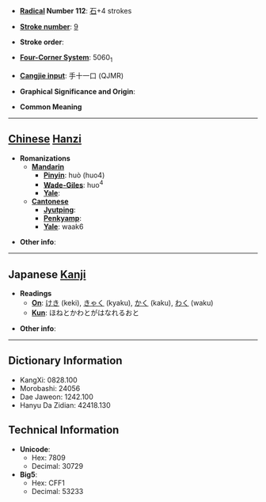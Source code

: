* '''[[Wiktionary:Chinese radical index| Radical]] Number 112''': [[Wiktionary:Chinese radical index 石|石]]+4 strokes

* '''[[Wiktionary:Chinese total strokes index|Stroke number]]''': [[Wiktionary:Chinese total strokes index 9|9]]

* '''Stroke order''': 

* '''[[Wiktionary:Chinese four corner index|Four-Corner System]]''': 5060<sub>1</sub>

* '''[[Wiktionary:Chinese Cangjie index|Cangjie input]]''': 手十一口 (QJMR)

* '''Graphical Significance and Origin''': 

* '''Common Meaning'''

----

== [[Chinese]] [[Hanzi]] ==

* '''Romanizations'''
** '''[[Mandarin]]'''
*** '''[[Pinyin]]''': huò (huo4)
*** '''[[Wade-Giles]]''': huo<sup>4</sup>
*** '''[[Yale]]''': 
** '''[[Cantonese]]'''
*** '''[[Jyutping]]''':
*** '''[[Penkyamp]]''': 
*** '''[[Yale]]''': waak6

* '''Other info''': 

----

== Japanese [[Kanji]] ==

* '''Readings'''
** '''[[On]]''': [[けき]] (keki), [[きゃく]] (kyaku), [[かく]] (kaku), [[わく]] (waku)
** '''[[Kun]]''': ほねとかわとがはなれるおと

* '''Other info''':  

----

== Dictionary Information ==

* KangXi: 0828.100
* Morobashi: 24056
* Dae Jaweon: 1242.100
* Hanyu Da Zidian: 42418.130

== Technical Information ==

* '''Unicode''':
** Hex: 7809
** Decimal: 30729
* '''Big5''':
** Hex: CFF1
** Decimal: 53233